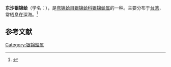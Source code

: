 {{Speciesbox
| name = 东沙银锦蛤
| image = 
| image_width = 
| genus = Nucula
| species = pratasensis
| authority = (Lan et Lee, 2001)
}}
'''东沙银锦蛤'''（学名：''{{lang|la|Nucula pratasensis}}''），是[[弯锦蛤目|弯锦蛤目]][[银锦蛤科|银锦蛤科]][[银锦蛤属|银锦蛤属]]的一种。主要分布于[[台湾|台湾]]，常栖息在深海。<ref>{{cite web|url=http://shell.sinica.edu.tw/chinese/shellbase_detail.php?science_no=2924|title=国际贝库：东沙银锦蛤|publisher=台湾贝类资料库|accessdate=2009-08-11|archive-date=2016-03-04|archive-url=https://web.archive.org/web/20160304112941/http://shell.sinica.edu.tw/chinese/shellbase_detail.php?science_no=2924}}</ref>

== 参考文献 ==
{{reflist|2}}
{{Taxonbar|from=Q10870596}}

[[Category:银锦蛤属|Category:银锦蛤属]]